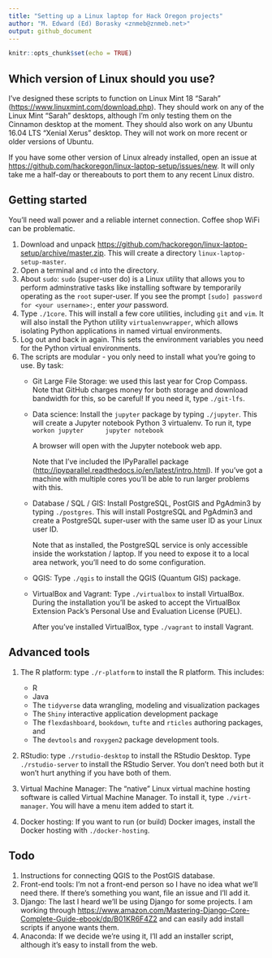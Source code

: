 ```yaml
---
title: "Setting up a Linux laptop for Hack Oregon projects"
author: "M. Edward (Ed) Borasky <znmeb@znmeb.net>"
output: github_document
---
```


```r
knitr::opts_chunk$set(echo = TRUE)
```

## Which version of Linux should you use?
I've designed these scripts to function on Linux Mint 18 "Sarah" (<https://www.linuxmint.com/download.php>). They should work on any of the Linux Mint "Sarah" desktops, although I'm only testing them on the Cinnamon desktop at the moment. They should also work on any Ubuntu 16.04 LTS "Xenial Xerus" desktop. They will not work on more recent or older versions of Ubuntu.

If you have some other version of Linux already installed, open an issue at <https://github.com/hackoregon/linux-laptop-setup/issues/new>. It will only take me a half-day or thereabouts to port them to any recent Linux distro.

## Getting started
You'll need wall power and a reliable internet connection. Coffee shop WiFi can be problematic.

1. Download and unpack <https://github.com/hackoregon/linux-laptop-setup/archive/master.zip>. This will create a directory `linux-laptop-setup-master`.
2. Open a terminal and `cd` into the directory.
3. About `sudo`: `sudo` (super-user do) is a Linux utility that allows you to perform adminstrative tasks like installing software by temporarily operating as the `root` super-user. If you see the prompt `[sudo] password for <your username>: `, enter *your* password.
3. Type `./1core`. This will install a few core utilities, including `git` and `vim`. It will also install the Python utility `virtualenvwrapper`, which allows isolating Python applications in named virtual environments.
4. Log out and back in again. This sets the environment variables you need for the Python virtual environments.
5. The scripts are modular - you only need to install what you're going to use. By task:
    * Git Large File Storage: we used this last year for Crop Compass. Note that GitHub charges money for both storage and download bandwidth for this, so be careful! If you need it, type `./git-lfs`.
    * Data science: Install the `jupyter` package by typing `./jupyter`. This will create a Jupyter notebook Python 3 virtualenv. To run it, type
        ```
        workon jupyter
        jupyter notebook
        ```

        A browser will open with the Jupyter notebook web app. 

        Note that I've included the IPyParallel package (<http://ipyparallel.readthedocs.io/en/latest/intro.html>). If you've got a machine with multiple cores you'll be able to run larger problems with this.
    * Database / SQL / GIS: Install PostgreSQL, PostGIS and PgAdmin3 by typing `./postgres`. This will install PostgreSQL and PgAdmin3 and create a PostgreSQL super-user with the same user ID as your Linux user ID.

        Note that as installed, the PostgreSQL service is only accessible inside the workstation / laptop. If you need to expose it to a local area network, you'll need to do some configuration.
    * QGIS: Type `./qgis` to install the QGIS (Quantum GIS) package.
    * VirtualBox and Vagrant: Type `./virtualbox` to install VirtualBox. During the installation you'll be asked to accept the VirtualBox Extension Pack's Personal Use and Evaluation License (PUEL). 
    
        After you've installed VirtualBox, type `./vagrant` to install Vagrant.

## Advanced tools
1. The R platform: type `./r-platform` to install the R platform. This includes:

    * R
    * Java
    * The `tidyverse` data wrangling, modeling and visualization packages
    * The `Shiny` interactive application development package
    * The `flexdashboard`, `bookdown`, `tufte` and `rticles` authoring packages, and
    * The `devtools` and `roxygen2` package development tools.

2. RStudio: type `./rstudio-desktop` to install the RStudio Desktop. Type `./rstudio-server` to install the RStudio Server. You don't need both but it won't hurt anything if you have both of them.
3. Virtual Machine Manager: The "native" Linux virtual machine hosting software is called Virtual Machine Manager. To install it, type `./virt-manager`. You will have a menu item added to start it.
4. Docker hosting: If you want to run (or build) Docker images, install the Docker hosting with `./docker-hosting`.

## Todo
1. Instructions for connecting QGIS to the PostGIS database.
1. Front-end tools: I'm not a front-end person so I have no idea what we'll need there. If there's something you want, file an issue and I'll add it.
2. Django: The last I heard we'll be using Django for some projects. I am working through <https://www.amazon.com/Mastering-Django-Core-Complete-Guide-ebook/dp/B01KR6F4Z2> and can easily add install scripts if anyone wants them.
3. Anaconda: If we decide we're using it, I'll add an installer script, although it's easy to install from the web.
